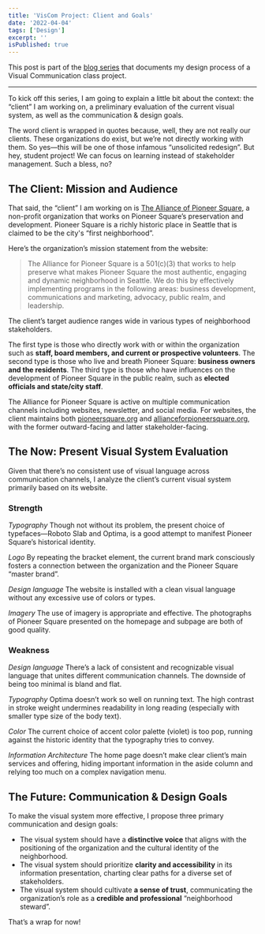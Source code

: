 ```yaml
---
title: 'VisCom Project: Client and Goals'
date: '2022-04-04'
tags: ['Design']
excerpt: ''
isPublished: true
---
```


This post is part of the [blog series](/blog/viscom) that documents my design process of a Visual Communication class project.

***

To kick off this series, I am going to explain a little bit about the context: the “client” I am working on, a preliminary evaluation of the current visual system, as well as the communication & design goals.

The word client is wrapped in quotes because, well, they are not really our clients. These organizations do exist, but we’re not directly working with them. So yes—this will be one of those infamous “unsolicited redesign”. But hey, student project! We can focus on learning instead of stakeholder management. Such a bless, no? 


## The Client: Mission and Audience

That said, the “client” I am working on is [The Alliance of Pioneer Square](https://allianceforpioneersquare.org/), a non-profit organization that works on Pioneer Square’s preservation and development. Pioneer Square is a richly historic place in Seattle that is claimed to be the city's “first neighborhood”.

Here’s the organization’s mission statement from the website:

> The Alliance for Pioneer Square is a 501(c)(3) that works to help preserve what makes Pioneer Square the most authentic, engaging and dynamic neighborhood in Seattle. We do this by effectively implementing programs in the following areas: business development, communications and marketing, advocacy, public realm, and leadership.

The client’s target audience ranges wide in various types of neighborhood stakeholders. 

The first type is those who directly work with or within the organization such as **staff, board members, and current or prospective volunteers**. The second type is those who live and breath Pioneer Square: **business owners and the residents**. The third type is those who have influences on the development of Pioneer Square in the public realm, such as **elected officials and state/city staff**.

The Alliance for Pioneer Square is active on multiple communication channels including websites, newsletter, and social media. For websites, the client maintains both [pioneersquare.org](https://pioneersquare.org) and [allianceforpioneersquare.org](https://allianceforpioneersquare.org/), with the former outward-facing and latter stakeholder-facing.


## The Now: Present Visual System Evaluation

Given that there’s no consistent use of visual language across communication channels, I analyze the client’s current visual system primarily based on its website.

### Strength

*Typography* Though not without its problem, the present choice of typefaces—Roboto Slab and Optima, is a good attempt to manifest Pioneer Square’s historical identity.

*Logo* By repeating the bracket element, the current brand mark consciously fosters a connection between the organization and the Pioneer Square “master brand”.

*‌Design language* The website is installed with a clean visual language without any excessive use of colors or types.

*Imagery* The use of imagery is appropriate and effective. The photographs of Pioneer Square presented on the homepage and subpage are both of good quality.


### Weakness

*‌Design language* There’s a lack of consistent and recognizable visual language that unites different communication channels. The downside of being too minimal is bland and flat. 

*Typography* Optima doesn’t work so well on running text. The high contrast in stroke weight undermines readability in long reading (especially with smaller type size of the body text). 

*Color* The current choice of accent color palette (violet) is too pop, running against the historic identity that the typography tries to convey.

*Information Architecture* The home page doesn’t make clear client’s main services and offering, hiding important information in the aside column and relying too much on a complex navigation menu. 


## The Future: Communication & Design Goals

To make the visual system more effective, I propose three primary communication and design goals:

- The visual system should have a **distinctive voice** that aligns with the positioning of the organization and the cultural identity of the neighborhood.
- The visual system should prioritize **clarity and accessibility** in its information presentation, charting clear paths for a diverse set of stakeholders.
- The visual system should cultivate **a sense of trust**, communicating the organization’s role as a **credible and professional** “neighborhood steward”.

That’s a wrap for now! 